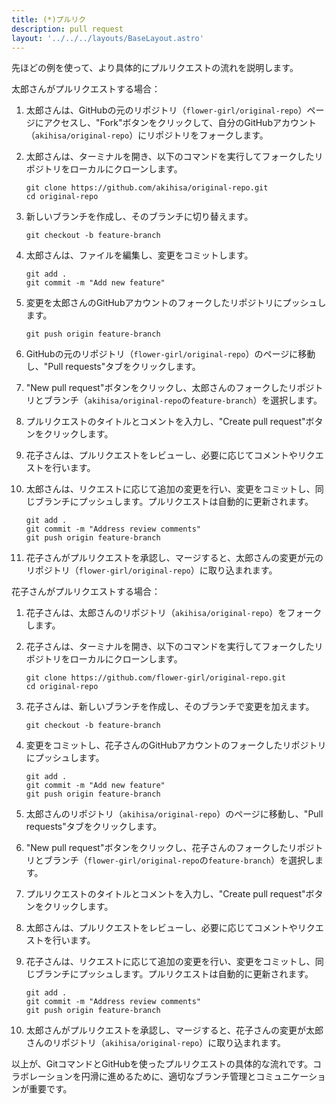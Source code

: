 ```yaml
---
title: (*)プルリク
description: pull request
layout: '../../../layouts/BaseLayout.astro'
---
```

 <style>{`
        .sl-markdown-content   div.ec-line {
            margin-top: 0 !important;
        }
 `}</style>



先ほどの例を使って、より具体的にプルリクエストの流れを説明します。

太郎さんがプルリクエストする場合：

1. 太郎さんは、GitHubの元のリポジトリ（`flower-girl/original-repo`）ページにアクセスし、"Fork"ボタンをクリックして、自分のGitHubアカウント（`akihisa/original-repo`）にリポジトリをフォークします。

2. 太郎さんは、ターミナルを開き、以下のコマンドを実行してフォークしたリポジトリをローカルにクローンします。
   ```
   git clone https://github.com/akihisa/original-repo.git
   cd original-repo
   ```

3. 新しいブランチを作成し、そのブランチに切り替えます。
   ```
   git checkout -b feature-branch
   ```

4. 太郎さんは、ファイルを編集し、変更をコミットします。
   ```
   git add .
   git commit -m "Add new feature"
   ```

5. 変更を太郎さんのGitHubアカウントのフォークしたリポジトリにプッシュします。
   ```
   git push origin feature-branch
   ```

6. GitHubの元のリポジトリ（`flower-girl/original-repo`）のページに移動し、"Pull requests"タブをクリックします。

7. "New pull request"ボタンをクリックし、太郎さんのフォークしたリポジトリとブランチ（`akihisa/original-repo`の`feature-branch`）を選択します。

8. プルリクエストのタイトルとコメントを入力し、"Create pull request"ボタンをクリックします。

9. 花子さんは、プルリクエストをレビューし、必要に応じてコメントやリクエストを行います。

10. 太郎さんは、リクエストに応じて追加の変更を行い、変更をコミットし、同じブランチにプッシュします。プルリクエストは自動的に更新されます。
    ```
    git add .
    git commit -m "Address review comments"
    git push origin feature-branch
    ```

11. 花子さんがプルリクエストを承認し、マージすると、太郎さんの変更が元のリポジトリ（`flower-girl/original-repo`）に取り込まれます。

花子さんがプルリクエストする場合：
1. 花子さんは、太郎さんのリポジトリ（`akihisa/original-repo`）をフォークします。

2. 花子さんは、ターミナルを開き、以下のコマンドを実行してフォークしたリポジトリをローカルにクローンします。
   ```
   git clone https://github.com/flower-girl/original-repo.git
   cd original-repo
   ```

3. 花子さんは、新しいブランチを作成し、そのブランチで変更を加えます。
   ```
   git checkout -b feature-branch
   ```

4. 変更をコミットし、花子さんのGitHubアカウントのフォークしたリポジトリにプッシュします。
   ```
   git add .
   git commit -m "Add new feature"
   git push origin feature-branch
   ```

5. 太郎さんのリポジトリ（`akihisa/original-repo`）のページに移動し、"Pull requests"タブをクリックします。

6. "New pull request"ボタンをクリックし、花子さんのフォークしたリポジトリとブランチ（`flower-girl/original-repo`の`feature-branch`）を選択します。

7. プルリクエストのタイトルとコメントを入力し、"Create pull request"ボタンをクリックします。

8. 太郎さんは、プルリクエストをレビューし、必要に応じてコメントやリクエストを行います。

9. 花子さんは、リクエストに応じて追加の変更を行い、変更をコミットし、同じブランチにプッシュします。プルリクエストは自動的に更新されます。
   ```
   git add .
   git commit -m "Address review comments"
   git push origin feature-branch
   ```

10. 太郎さんがプルリクエストを承認し、マージすると、花子さんの変更が太郎さんのリポジトリ（`akihisa/original-repo`）に取り込まれます。

以上が、GitコマンドとGitHubを使ったプルリクエストの具体的な流れです。コラボレーションを円滑に進めるために、適切なブランチ管理とコミュニケーションが重要です。
